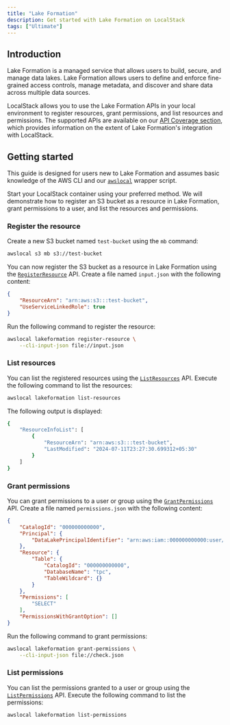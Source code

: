 ```yaml
---
title: "Lake Formation"
description: Get started with Lake Formation on LocalStack
tags: ["Ultimate"]
---
```



## Introduction

Lake Formation is a managed service that allows users to build, secure, and manage data lakes.
Lake Formation allows users to define and enforce fine-grained access controls, manage metadata, and discover and share data across multiple data sources.

LocalStack allows you to use the Lake Formation APIs in your local environment to register resources, grant permissions, and list resources and permissions.
The supported APIs are available on our [API Coverage section](#api-coverage), which provides information on the extent of Lake Formation's integration with LocalStack.

## Getting started

This guide is designed for users new to Lake Formation and assumes basic knowledge of the AWS CLI and our [`awslocal`](https://github.com/localstack/awscli-local) wrapper script.

Start your LocalStack container using your preferred method.
We will demonstrate how to register an S3 bucket as a resource in Lake Formation, grant permissions to a user, and list the resources and permissions.

### Register the resource

Create a new S3 bucket named `test-bucket` using the `mb` command:

```bash
awslocal s3 mb s3://test-bucket
```

You can now register the S3 bucket as a resource in Lake Formation using the [`RegisterResource`](https://docs.aws.amazon.com/lake-formation/latest/dg/API_RegisterResource.html) API.
Create a file named `input.json` with the following content:

```json
{
    "ResourceArn": "arn:aws:s3:::test-bucket",
    "UseServiceLinkedRole": true
}
```

Run the following command to register the resource:

```bash
awslocal lakeformation register-resource \
    --cli-input-json file://input.json
```

### List resources

You can list the registered resources using the [`ListResources`](https://docs.aws.amazon.com/lake-formation/latest/dg/API_ListResources.html) API.
Execute the following command to list the resources:

```bash
awslocal lakeformation list-resources
```

The following output is displayed:

```bash
{
    "ResourceInfoList": [
        {
            "ResourceArn": "arn:aws:s3:::test-bucket",
            "LastModified": "2024-07-11T23:27:30.699312+05:30"
        }
    ]
}
```

### Grant permissions

You can grant permissions to a user or group using the [`GrantPermissions`](https://docs.aws.amazon.com/lake-formation/latest/dg/API_GrantPermissions.html) API.
Create a file named `permissions.json` with the following content:

```json
{
    "CatalogId": "000000000000",
    "Principal": {
        "DataLakePrincipalIdentifier": "arn:aws:iam::000000000000:user/lf-developer"
    },
    "Resource": {
        "Table": {
            "CatalogId": "000000000000",
            "DatabaseName": "tpc",
            "TableWildcard": {}
        }
    },
    "Permissions": [
        "SELECT"
    ],
    "PermissionsWithGrantOption": []
}
```

Run the following command to grant permissions:

```bash
awslocal lakeformation grant-permissions \
    --cli-input-json file://check.json
```

### List permissions

You can list the permissions granted to a user or group using the [`ListPermissions`](https://docs.aws.amazon.com/lake-formation/latest/dg/API_ListPermissions.html) API.
Execute the following command to list the permissions:

```bash
awslocal lakeformation list-permissions
```
